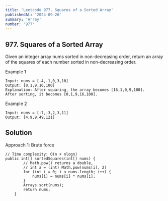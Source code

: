 ```yaml
---
title: 'Leetcode 977. Squares of a Sorted Array'
publishedAt: '2024-09-26'
summary: 'Array'
number: '977'
---
```


## 977. Squares of a Sorted Array

Given an integer array nums sorted in non-decreasing order, return an array of the squares of each number sorted in non-decreasing order.

Example 1
`````
Input: nums = [-4,-1,0,3,10]
Output: [0,1,9,16,100]
Explanation: After squaring, the array becomes [16,1,0,9,100].
After sorting, it becomes [0,1,9,16,100].
`````

Example 2
`````
Input: nums = [-7,-3,2,3,11]
Output: [4,9,9,49,121]
`````

## Solution
Approach 1: Brute force
````
// Time complexity: O(n + nlogn)
public int[] sortedSquares(int[] nums) {
        // Math.pow() returns a double, 
        // int a = (int) Math.pow(nums[i], 2)
        for (int i = 0; i < nums.length; i++) {
            nums[i] = nums[i] * nums[i];
        }
        Arrays.sort(nums);
        return nums;
    }
````
